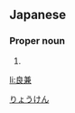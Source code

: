 ==Japanese==
{{ja-kanjitab|良|兼}}

===Proper noun===
{{ja-pos|proper|りょうけん}}

# {{given name|male|lang=ja}}

[[Category:Japanese male given names|りょうけん]]

[[li:良兼]]